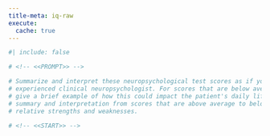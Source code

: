 ```yaml
---
title-meta: iq-raw
execute:
  cache: true
---
```


```r
#| include: false

# <!-- <<PROMPT>> -->

# Summarize and interpret these neuropsychological test scores as if you are an
# experienced clinical neuropsychologist. For scores that are below average,
# give a brief example of how this could impact the patient's daily life and functioning. Organize your
# summary and interpretation from scores that are above average to below average to delineate
# relative strengths and weaknesses.

# <!-- <<START>> -->

```

<!-- Glue -->
